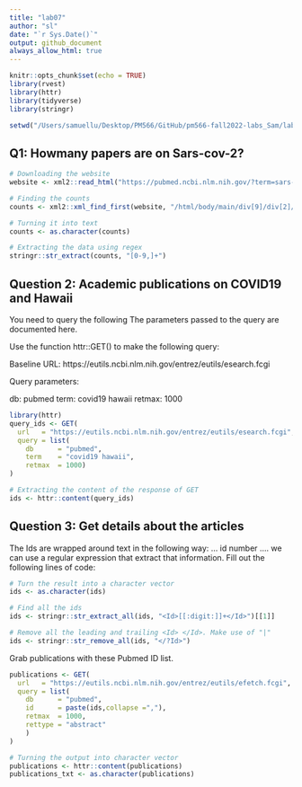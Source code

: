 ```yaml
---
title: "lab07"
author: "sl"
date: "`r Sys.Date()`"
output: github_document
always_allow_html: true
---
```


```r
knitr::opts_chunk$set(echo = TRUE)
library(rvest)
library(httr)
library(tidyverse)
library(stringr)
```

```r
setwd("/Users/samuellu/Desktop/PM566/GitHub/pm566-fall2022-labs_Sam/lab07/")
```

## Q1: Howmany papers are on Sars-cov-2?

```r
# Downloading the website
website <- xml2::read_html("https://pubmed.ncbi.nlm.nih.gov/?term=sars-cov-2")

# Finding the counts
counts <- xml2::xml_find_first(website, "/html/body/main/div[9]/div[2]/div[2]/div[1]/div[1]")

# Turning it into text
counts <- as.character(counts)

# Extracting the data using regex
stringr::str_extract(counts, "[0-9,]+")

```

## Question 2: Academic publications on COVID19 and Hawaii
You need to query the following The parameters passed to the query are documented here.

Use the function httr::GET() to make the following query:

Baseline URL: https://eutils.ncbi.nlm.nih.gov/entrez/eutils/esearch.fcgi

Query parameters:

db: pubmed
term: covid19 hawaii
retmax: 1000

```r
library(httr)
query_ids <- GET(
  url   = "https://eutils.ncbi.nlm.nih.gov/entrez/eutils/esearch.fcgi",
  query = list(
    db      = "pubmed",
    term    = "covid19 hawaii",
    retmax  = 1000)
)

# Extracting the content of the response of GET
ids <- httr::content(query_ids)
```

## Question 3: Get details about the articles
The Ids are wrapped around text in the following way: <Id>... id number ...</Id>. we can use a regular expression that extract that information. Fill out the following lines of code:

```r
# Turn the result into a character vector
ids <- as.character(ids)

# Find all the ids 
ids <- stringr::str_extract_all(ids, "<Id>[[:digit:]]+</Id>")[[1]]

# Remove all the leading and trailing <Id> </Id>. Make use of "|"
ids <- stringr::str_remove_all(ids, "</?Id>")
```

Grab publications with these Pubmed ID list.
```r
publications <- GET(
  url   = "https://eutils.ncbi.nlm.nih.gov/entrez/eutils/efetch.fcgi",
  query = list(
    db      = "pubmed",
    id      = paste(ids,collapse =","),
    retmax  = 1000,
    rettype = "abstract"
    )
)

# Turning the output into character vector
publications <- httr::content(publications)
publications_txt <- as.character(publications)

```


